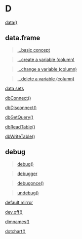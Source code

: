 # D {-}

[data()](https://linkedin-learning.pxf.io/rwkly_dataSets)

## data.frame {-}

> [...basic concept](https://linkedin-learning.pxf.io/rweekly_dataframe)

> [...create a variable (column)](https://linkedin-learning.pxf.io/data.frame_read_update)

> [...change a variable (column)](https://linkedin-learning.pxf.io/data.frame_read_update)

> [...delete a variable (column)](https://linkedin-learning.pxf.io/data.frame_read_update)

[data sets](https://linkedin-learning.pxf.io/rwkly_dataSets)

[dbConnect()](https://linkedin-learning.pxf.io/rweekly_rsqlite)

[dbDisconnect()](https://linkedin-learning.pxf.io/rweekly_rsqlite)

[dbGetQuery()](https://linkedin-learning.pxf.io/rweekly_rsqlite)

[dbReadTable()](https://linkedin-learning.pxf.io/rweekly_rsqlite)

[dbWriteTable()](https://linkedin-learning.pxf.io/rweekly_rsqlite)

## debug

> [debug()](https://linkedin-learning.pxf.io/rweekly_debugonce)

> [debugger](https://linkedin-learning.pxf.io/rweekly_browser)

> [debugonce()](https://linkedin-learning.pxf.io/rweekly_debugonce)

> [undebug()](https://linkedin-learning.pxf.io/rweekly_debugonce)

[default mirror](https://linkedin-learning.pxf.io/rweekly_mirror)

[dev.off()](linkedin-learning.pxf.io/rweekly_plottofile)

[dimnames()](https://linkedin-learning.pxf.io/rweekly_array)

[dotchart()](https://linkedin-learning.pxf.io/rweekly_dotchart)

